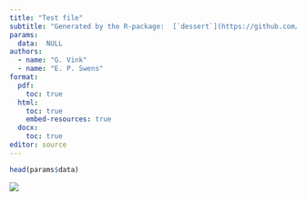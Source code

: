 ```yaml
---
title: "Test file"
subtitle: "Generated by the R-package:  [`dessert`](https://github.com/gerkovink/dessert) &#x1F370;"
params:
  data:  NULL
authors: 
  - name: "G. Vink" 
  - name: "E. P. Swens"
format:  
  pdf:
    toc: true
  html:
    toc: true
    embed-resources: true
  docx: 
    toc: true
editor: source
---
```


```r
head(params$data)
```

![](figures/example.png)
